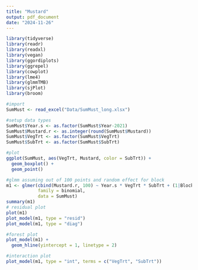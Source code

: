```yaml
---
title: "Mustard"
output: pdf_document
date: "2024-11-26"
---
```


```r

library(tidyverse)
library(readr)
library(readxl)
library(vegan)
library(ggordiplots)
library(ggrepel)
library(cowplot)
library(lme4)
library(glmmTMB)
library(sjPlot)
library(broom)

#import
SumMust <- read_excel("Data/SumMust_long.xlsx")

#setup data types
SumMust$Year.s <- as.factor(SumMust$Year-2021)
SumMust$Mustard.r <- as.integer(round(SumMust$Mustard))
SumMust$VegTrt <- as.factor(SumMust$VegTrt)
SumMust$SubTrt <- as.factor(SumMust$SubTrt)

#plot
ggplot(SumMust, aes(VegTrt, Mustard, color = SubTrt)) + 
  geom_boxplot() +
  geom_point()

#glmm assuming out of 100 points and random effect for block
m1 <- glmer(cbind(Mustard.r, 100) ~ Year.s * VegTrt * SubTrt + (1|Block),
            family = binomial,
            data = SumMust)
summary(m1)
# residual plot
plot(m1)
plot_model(m1, type = "resid")
plot_model(m1, type = "diag")

#forest plot
plot_model(m1) +
  geom_hline(yintercept = 1, linetype = 2)

#interaction plot
plot_model(m1, type = "int", terms = c("VegTrt", "SubTrt"))
```

